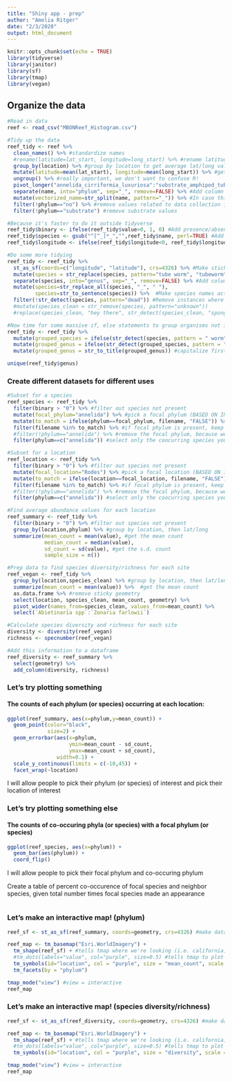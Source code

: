 ```yaml
---
title: "Shiny app - prep"
author: "Amelia Ritger"
date: "2/3/2020"
output: html_document
---
```


```r
knitr::opts_chunk$set(echo = TRUE)
library(tidyverse)
library(janitor)
library(sf)
library(tmap)
library(vegan)
```

## Organize the data 
```r
#Read in data
reef <- read_csv("MBONReef_Histogram.csv")

#Tidy up the data
reef_tidy <- reef %>%
  clean_names() %>% #standardize names
  #rename(latitude=lat_start, longitude=long_start) %>% #rename latitude and longitude
  group_by(location) %>% #group by location to get average lat/long values for each location
  mutate(latitude=mean(lat_start), longitude=mean(long_start)) %>% #get average lat/long values (because that's how that works...)
  ungroup() %>% #really important, we don't want to confuse R!
  pivot_longer("annelida_cirriformia_luxuriosa":"substrate_amphipod_tube_complex") %>%  #make long form
  separate(name, into="phylum", sep="_", remove=FALSE) %>% #Add column for phylum name
  mutate(vectorized_name=str_split(name, pattern="_")) %>% #In case this is useful...
  filter(!phylum=="no") %>% #remove values related to data collection issue
  filter(!phylum=="substrate") #remove substrate values

#Because it's faster to do it outside tidyverse
reef_tidy$binary <- ifelse(reef_tidy$value>0, 1, 0) #Add presence/absence column
reef_tidy$species <- gsub("^[^_]*_","",reef_tidy$name, perl=TRUE) #Add column for species name
reef_tidy$longitude <- ifelse(reef_tidy$longitude<0, reef_tidy$longitude, -reef_tidy$longitude) #because all longitude values in this region should be negative 

#Do some more tidying
reef_tidy <- reef_tidy %>%
  st_as_sf(coords=c("longitude", "latitude"), crs=4326) %>% #Make sticky geometries for lat/long
  mutate(species = str_replace(species, pattern="tube worm", "tubeworm")) %>%  #replace "tube worm" with "tubeworm" for later grouping
  separate(species, into="genus", sep="_", remove=FALSE) %>% #Add column for genus name
  mutate(species=str_replace_all(species, "_", " "),
         species=str_to_sentence(species)) %>%  #Make species names actually look like species names
  filter(!str_detect(species, pattern="dead")) #Remove instances where organism is dead
  #mutate(species_clean = str_remove(species, pattern="unknown"))
  #replace(species_clean, "hey there", str_detect(species_clean, "sponge"))

#Now time for some massive if, else statements to group organisms not identified to species
reef_tidy <- reef_tidy %>% 
  mutate(grouped_species = ifelse(str_detect(species, pattern = " worm"), "Other worms", ifelse(str_detect(species, pattern = "phoronid"), "Other worms", ifelse(str_detect(species, pattern = "tubeworm"), "Tubeworms", ifelse(str_detect(species, pattern = "algae"), "Other Algaes", ifelse(str_detect(species, pattern = "Filamentous"), "Other Algaes", ifelse(str_detect(species, pattern = "turf"), "Other Algaes", ifelse(str_detect(species, pattern = "blade"), "Other Algaes", ifelse(str_detect(species, pattern = "tunicate"), "Other Tunicates", ifelse(str_detect(species, pattern = "anemone"), "Other anemones", ifelse(str_detect(species, pattern = "bryozoan"), "Other bryozoans", ifelse(str_detect(species, pattern = "White fan"), "Other bryozoans", ifelse(str_detect(species, pattern = "sponge"), "Other Sponges", ifelse(str_detect(species, pattern = "Orange encrusting"), "Other Sponges", ifelse(str_detect(species, pattern = "Haliclona sp"), "Other Sponges", ifelse(str_detect(species, pattern = "zigzag"), "Other Hydroids", species)))))))))))))))) %>%
  mutate(grouped_genus = ifelse(str_detect(grouped_species, pattern = "Other"), grouped_species, ifelse(str_detect(grouped_species, pattern = "orange"), grouped_species, ifelse(str_detect(grouped_species, pattern = "White"), grouped_species, ifelse(str_detect(grouped_species, pattern = "encrusting"), grouped_species, ifelse(str_detect(grouped_species, pattern = "zigzag"), grouped_species, ifelse(str_detect(grouped_species, pattern = "solitary"), grouped_species, ifelse(str_detect(grouped_species, pattern = "sectioned"), grouped_species, genus)))))))) %>% #do the same for genus
  mutate(grouped_genus = str_to_title(grouped_genus)) #capitalize first word of genus

unique(reef_tidy$genus)
```

### Create different datasets for different uses
```r
#Subset for a species
reef_species <- reef_tidy %>%
  filter(binary > "0") %>% #filter out species not present
  mutate(focal_phylum="annelida") %>% #pick a focal phylum (BASED ON INPUT)
  mutate(to_match = ifelse(phylum==focal_phylum, filename, "FALSE")) %>% #create a column that we can subset all rows in a plot based on the presence of focal phylum in the plot at least once
  filter(filename %in% to_match) %>% #if focal phylum is present, keep all observations of that plot ("filename")
  #filter(!phylum=="annelida") %>% #remove the focal phylum, because we don't need to see co-occurrence of focal phylum with focal phylum (BASED ON INPUT)
  filter(phylum==c("annelida")) #select only the coocurring species you want to look at (BASED ON INPUT)

#Subset for a location
reef_location <- reef_tidy %>%
  filter(binary > "0") %>% #filter out species not present
  mutate(focal_location="Rodes") %>% #pick a focal location (BASED ON INPUT)
  mutate(to_match = ifelse(location==focal_location, filename, "FALSE")) %>% #create a column that we can subset all rows in a plot based on the presence of focal phylum in the plot at least once
  filter(filename %in% to_match) %>% #if focal phylum is present, keep all observations of that plot ("filename")
  #filter(!phylum=="annelida") %>% #remove the focal phylum, because we don't need to see co-occurrence of focal phylum with focal phylum (BASED ON INPUT)
  filter(phylum==c("annelida")) #select only the coocurring species you want to look at (BASED ON INPUT)

#Find average abundance values for each location
reef_summary <- reef_tidy %>%
  filter(binary > "0") %>% #filter out species not present
  group_by(location,phylum) %>% #group by location, then lat/long
  summarize(mean_count = mean(value), #get the mean count
            median_count = median(value),
            sd_count = sd(value), #get the s.d. count
            sample_size = n())

#Prep data to find species diversity/richness for each site
reef_vegan <- reef_tidy %>%
  group_by(location,species_clean) %>% #group by location, then lat/long
  summarize(mean_count = mean(value)) %>%  #get the mean count
  as.data.frame %>% #remove sticky geometry
  select(location, species_clean, mean_count, geometry) %>%
  pivot_wider(names_from=species_clean, values_from=mean_count) %>%
  select(`Abietinaria spp`:`Zonaria farlowii`)

#Calculate species diversity and richness for each site
diversity <- diversity(reef_vegan)
richness <- specnumber(reef_vegan)

#Add this information to a dataframe
reef_diversity <- reef_summary %>% 
  select(geometry) %>% 
  add_column(diversity, richness)
```

### Let's try plotting something

#### The counts of each phylum (or species) occurring at each location:
```r
ggplot(reef_summary, aes(x=phylum,y=mean_count)) +
  geom_point(color="black",
             size=2) +
  geom_errorbar(aes(x=phylum,
                    ymin=mean_count - sd_count,
                    ymax=mean_count + sd_count), 
                width=0.1) +
  scale_y_continuous(limits = c(-10,45)) +
  facet_wrap(~location)
```

I will allow people to pick their phylum (or species) of interest and pick their location of interest

### Let's try plotting something else

#### The counts of co-occuring phyla (or species) with a focal phylum (or species)
```r
ggplot(reef_species, aes(x=phylum)) +
  geom_bar(aes(phylum)) +
  coord_flip()
```
I will allow people to pick their focal phylum and co-occuring phylum

Create a table of percent co-occurence of focal species and neighbor species, given total number times focal species made an appearance
```r

```

### Let's make an interactive map! (phylum)
```r
reef_sf <- st_as_sf(reef_summary, coords=geometry, crs=4326) #make data sf geometry friendly

reef_map <- tm_basemap("Esri.WorldImagery") +
  tm_shape(reef_sf) + #tells tmap where we're looking (i.e. california)
  #tm_dots(labels="value", col="purple", size=0.5) #tells tmap to plot points on map labelled with id associated
  tm_symbols(id="location", col = "purple", size = "mean_count", scale = 3) +
  tm_facets(by = "phylum")

tmap_mode("view") #view = interactive
reef_map
```

### Let's make an interactive map! (species diversity/richness)
```r
reef_sf <- st_as_sf(reef_diversity, coords=geometry, crs=4326) #make data sf geometry friendly

reef_map <- tm_basemap("Esri.WorldImagery") +
  tm_shape(reef_sf) + #tells tmap where we're looking (i.e. california)
  #tm_dots(labels="value", col="purple", size=0.5) #tells tmap to plot points on map labelled with id associated
  tm_symbols(id="location", col = "purple", size = "diversity", scale = 3) #(BASED ON INPUT)

tmap_mode("view") #view = interactive
reef_map
```